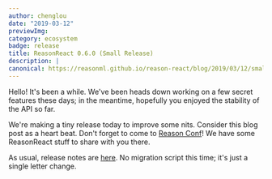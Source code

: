 ```yaml
---
author: chenglou
date: "2019-03-12"
previewImg:
category: ecosystem
badge: release
title: ReasonReact 0.6.0 (Small Release)
description: |
canonical: https://reasonml.github.io/reason-react/blog/2019/03/12/small-release
---
```


Hello! It's been a while. We've been heads down working on a few secret features these days; in the meantime, hopefully you enjoyed the stability of the API so far.

We're making a tiny release today to improve some nits. Consider this blog post as a heart beat. Don't forget to come to [Reason Conf](https://www.reason-conf.com)! We have some ReasonReact stuff to share with you there.

As usual, release notes are [here](https://github.com/reasonml/reason-react/blob/master/HISTORY.md#060). No migration script this time; it's just a single letter change.
